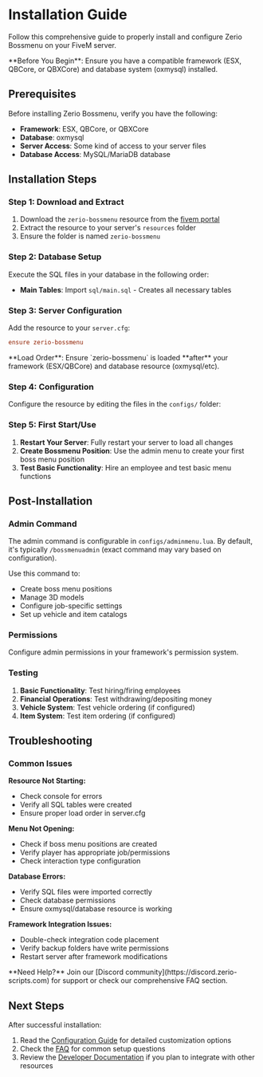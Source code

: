 
# Installation Guide

Follow this comprehensive guide to properly install and configure Zerio Bossmenu on your FiveM server.

<Callout type="info">
  **Before You Begin**: Ensure you have a compatible framework (ESX, QBCore, or QBXCore) and database system (oxmysql) installed.
</Callout>

## Prerequisites

Before installing Zerio Bossmenu, verify you have the following:

- **Framework**: ESX, QBCore, or QBXCore
- **Database**: oxmysql
- **Server Access**: Some kind of access to your server files
- **Database Access**: MySQL/MariaDB database

## Installation Steps

<Steps>

### Step 1: Download and Extract

1. Download the `zerio-bossmenu` resource from the [fivem portal](https://portal.cfx.re)
2. Extract the resource to your server's `resources` folder
3. Ensure the folder is named `zerio-bossmenu`

### Step 2: Database Setup

Execute the SQL files in your database in the following order:

- **Main Tables**: Import `sql/main.sql` - Creates all necessary tables

### Step 3: Server Configuration

Add the resource to your `server.cfg`:

```cfg
ensure zerio-bossmenu
```

<Callout type="info">
  **Load Order**: Ensure `zerio-bossmenu` is loaded **after** your framework (ESX/QBCore) and database resource (oxmysql/etc).
</Callout>

### Step 4: Configuration

Configure the resource by editing the files in the `configs/` folder:

### Step 5: First Start/Use

1. **Restart Your Server**: Fully restart your server to load all changes
2. **Create Bossmenu Position**: Use the admin menu to create your first boss menu position
3. **Test Basic Functionality**: Hire an employee and test basic menu functions

</Steps>

## Post-Installation

### Admin Command

The admin command is configurable in `configs/adminmenu.lua`. By default, it's typically `/bossmenuadmin` (exact command may vary based on configuration).

Use this command to:
- Create boss menu positions
- Manage 3D models
- Configure job-specific settings
- Set up vehicle and item catalogs

### Permissions

Configure admin permissions in your framework's permission system.

### Testing

1. **Basic Functionality**: Test hiring/firing employees
2. **Financial Operations**: Test withdrawing/depositing money
3. **Vehicle System**: Test vehicle ordering (if configured)
4. **Item System**: Test item ordering (if configured)

## Troubleshooting

### Common Issues

**Resource Not Starting:**
- Check console for errors
- Verify all SQL tables were created
- Ensure proper load order in server.cfg

**Menu Not Opening:**
- Check if boss menu positions are created
- Verify player has appropriate job/permissions
- Check interaction type configuration

**Database Errors:**
- Verify SQL files were imported correctly
- Check database permissions
- Ensure oxmysql/database resource is working

**Framework Integration Issues:**
- Double-check integration code placement
- Verify backup folders have write permissions
- Restart server after framework modifications

<Callout type="info">
  **Need Help?** Join our [Discord community](https://discord.zerio-scripts.com) for support or check our comprehensive FAQ section.
</Callout>

## Next Steps

After successful installation:
1. Read the [Configuration Guide](/bossmenu/configuration) for detailed customization options
2. Check the [FAQ](/bossmenu/faq) for common setup questions
3. Review the [Developer Documentation](/bossmenu/devdocs) if you plan to integrate with other resources
